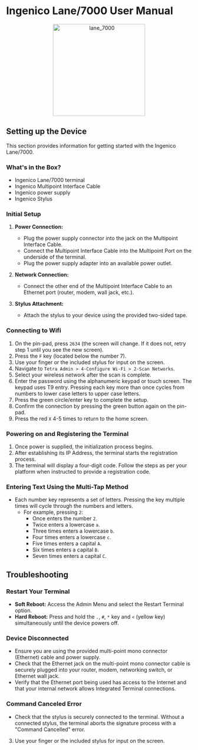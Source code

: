 # Ingenico Lane/7000 User Manual

<p align="center">
  <img src="/images/pos-devices/lane_7000.png" alt="lane_7000" width="250" />
</p>

## Setting up the Device

This section provides information for getting started with the Ingenico Lane/7000.

### What's in the Box?

- Ingenico Lane/7000 terminal
- Ingenico Multipoint Interface Cable
- Ingenico power supply
- Ingenico Stylus

### Initial Setup

1. **Power Connection:**

   - Plug the power supply connector into the jack on the Multipoint Interface Cable.
   - Connect the Multipoint Interface Cable into the Multipoint Port on the underside of the terminal.
   - Plug the power supply adapter into an available power outlet.

2. **Network Connection:**

   - Connect the other end of the Multipoint Interface Cable to an Ethernet port (router, modem, wall jack, etc.).

3. **Stylus Attachment:**
   - Attach the stylus to your device using the provided two-sided tape.

### Connecting to Wifi

1. On the pin-pad, press `2634` (the screen will change. If it does not, retry step 1 until you see the new screen).
2. Press the `F` key (located below the number 7).
3. Use your finger or the included stylus for input on the screen.
4. Navigate to `Tetra Admin > 4-Configure Wi-Fi > 2-Scan Networks`.
5. Select your wireless network after the scan is complete.
6. Enter the password using the alphanumeric keypad or touch screen. The keypad uses T9 entry. Pressing each key more than once cycles from numbers to lower case letters to upper case letters.
7. Press the green circle/enter key to complete the setup.
8. Confirm the connection by pressing the green button again on the pin-pad.
9. Press the red `X` 4-5 times to return to the home screen.

### Powering on and Registering the Terminal

1. Once power is supplied, the initialization process begins.
2. After establishing its IP Address, the terminal starts the registration process.
3. The terminal will display a four-digit code. Follow the steps as per your platform when instructed to provide a registration code.

### Entering Text Using the Multi-Tap Method

- Each number key represents a set of letters. Pressing the key multiple times will cycle through the numbers and letters.
  - For example, pressing `2`:
    - Once enters the number `2`.
    - Twice enters a lowercase `a`.
    - Three times enters a lowercase `b`.
    - Four times enters a lowercase `c`.
    - Five times enters a capital `A`.
    - Six times enters a capital `B`.
    - Seven times enters a capital `C`.

## Troubleshooting

### Restart Your Terminal

- **Soft Reboot:** Access the Admin Menu and select the Restart Terminal option.
- **Hard Reboot:** Press and hold the `.`, `#`, `*` key and `<` (yellow key) simultaneously until the device powers off.

### Device Disconnected

- Ensure you are using the provided multi-point mono connector (Ethernet) cable and power supply.
- Check that the Ethernet jack on the multi-point mono connector cable is securely plugged into your router, modem, networking switch, or Ethernet wall jack.
- Verify that the Ethernet port being used has access to the Internet and that your internal network allows Integrated Terminal connections.

### Command Canceled Error

- Check that the stylus is securely connected to the terminal. Without a connected stylus, the terminal aborts the signature process with a "Command Cancelled" error.

3. Use your finger or the included stylus for input on the screen.
